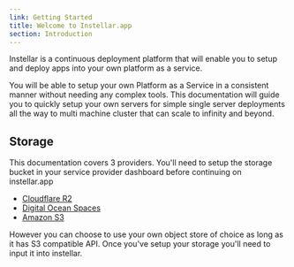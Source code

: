 ```yaml
---
link: Getting Started
title: Welcome to Instellar.app
section: Introduction
---
```


<span class="lead">
  Instellar is a continuous deployment platform that will enable you to setup and deploy apps into your own platform as a service.
</span>

<YouTube id="oqlzh34AF4Q" />

You will be able to setup your own Platform as a Service in a consistent manner without needing any complex tools. This documentation will guide you to quickly setup your own servers for simple single server deployments all the way to multi machine cluster that can scale to infinity and beyond.

## Storage

This documentation covers 3 providers. You'll need to setup the storage bucket in your service provider dashboard before continuing on instellar.app

+ [Cloudflare R2](/docs/storage/cloudflare-r2/)
+ [Digital Ocean Spaces](/docs/storage/digital-ocean-spaces/)
+ [Amazon S3](/docs/storage/aws-s3/)

However you can choose to use your own object store of choice as long as it has S3 compatible API. Once you've setup your storage you'll need to input it into instellar.